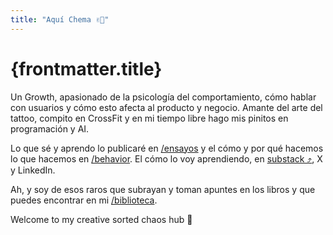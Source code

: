 ```yaml
---
title: "Aquí Chema ✌🏽"
---
```


# {frontmatter.title}

Un Growth, apasionado de la psicología del comportamiento, cómo hablar con usuarios y cómo esto afecta al producto y negocio. Amante del arte del tattoo, compito en CrossFit y en mi tiempo libre hago mis pinitos en programación y AI.

Lo que sé y aprendo lo publicaré en <a href='/ensayos' class='text-cz-neon-blue no-underline'>/ensayos</a> y el cómo y por qué hacemos lo que hacemos en <a href='/behavior' class='text-cz-neon-pink no-underline'>/behavior</a>. El cómo lo voy aprendiendo, en <a class="text-cz-primary no-underline" href="https://chemaferrandez.substack.com/" ref="noopener" target="_blanck">substack ⤴︎</a>, X y LinkedIn.

Ah, y soy de esos raros que subrayan y toman apuntes en los libros y que puedes encontrar en mi <a href="/biblioteca" title="link a la página de biblioteca de c12z.io" class="text-cz-neon-lime no-underline">/biblioteca</a>.

Welcome to my creative sorted chaos hub 💭
